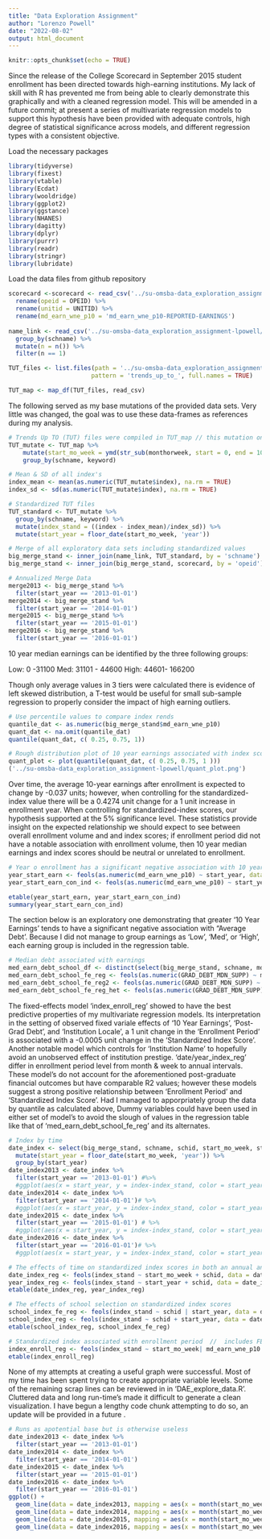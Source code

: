 ---
title: "Data Exploration Assignment"
author: "Lorenzo Powell"
date: "2022-08-02"
output: html_document
---

```{r setup, include=FALSE}
knitr::opts_chunk$set(echo = TRUE)
```


Since the release of the College Scorecard in September 2015 student enrollment has been directed towards high-earning institutions. My lack of skill with R has prevented me from being able to clearly demonstrate this graphically and with a cleaned regression model. This will be amended in a future commit; at present a series of multivariate regression models to support this hypothesis have been provided with adequate controls, high degree of statistical significance across models, and different regression types with a consistent objective. 


Load the necessary packages 
```{r packages, echo = FALSE, warning=FALSE, error=FALSE}
library(tidyverse)
library(fixest)
library(vtable)
library(Ecdat)
library(wooldridge)
library(ggplot2)
library(ggstance)
library(NHANES)
library(dagitty)
library(dplyr)
library(purrr)
library(readr)
library(stringr)
library(lubridate)

```

Load the data files from github repository
```{r Load Data, echo = FALSE, warning=FALSE, error=FALSE, collapse=TRUE}

scorecard <-scorecard <- read_csv('../su-omsba-data_exploration_assignment-lpowell/data/Lab3_Rawdata/Most+Recent+Cohorts+(Scorecard+Elements).csv') %>%
  rename(opeid = OPEID) %>%
  rename(unitid = UNITID) %>%
  rename(md_earn_wne_p10 = 'md_earn_wne_p10-REPORTED-EARNINGS')
  
name_link <- read_csv('../su-omsba-data_exploration_assignment-lpowell/data/Lab3_Rawdata/id_name_link.csv')  %>%
  group_by(schname) %>%
  mutate(n = n()) %>%
  filter(n == 1)

TUT_files <- list.files(path = '../su-omsba-data_exploration_assignment-lpowell/data/Lab3_Rawdata/',
                       pattern = 'trends_up_to_', full.names = TRUE)

TUT_map <- map_df(TUT_files, read_csv)

```


The following served as my base mutations of the provided data sets. Very little was changed, the goal was to use these data-frames as references during my analysis.

```{r Mutations, echo = TRUE, warning=FALSE, error=FALSE}
# Trends Up TO (TUT) files were compiled in TUT_map // this mutation only serves to ease sorting 
TUT_mutate <- TUT_map %>%
    mutate(start_mo_week = ymd(str_sub(monthorweek, start = 0, end = 10))) %>%
    group_by(schname, keyword)

# Mean & SD of all index's
index_mean <- mean(as.numeric(TUT_mutate$index), na.rm = TRUE)
index_sd <- sd(as.numeric(TUT_mutate$index), na.rm = TRUE)

# Standardized TUT files
TUT_standard <- TUT_mutate %>%
  group_by(schname, keyword) %>%
  mutate(index_stand = ((index - index_mean)/index_sd)) %>%
  mutate(start_year = floor_date(start_mo_week, 'year'))

# Merge of all exploratory data sets including standardized values
big_merge_stand <- inner_join(name_link, TUT_standard, by = 'schname')
big_merge_stand <- inner_join(big_merge_stand, scorecard, by = 'opeid')

# Annualized Merge Data 
merge2013 <- big_merge_stand %>%
  filter(start_year == '2013-01-01')
merge2014 <- big_merge_stand %>%
  filter(start_year == '2014-01-01')
merge2015 <- big_merge_stand %>%
  filter(start_year == '2015-01-01')
merge2016 <- big_merge_stand %>%
  filter(start_year == '2016-01-01')

```

10 year median earnings can be identified by the three following groups:

  Low:    0 -31100
  Med:    31101 - 44600
  High:   44601- 166200 
  
Though only average values in 3 tiers were calculated there is evidence of left skewed distribution, a T-test would be useful for small sub-sample regression to properly consider the impact of high earning outliers. 
```{r Earnings Percentiles, echo = TRUE, warning=FALSE, error=FALSE}
# Use percentile values to compare index rends
quantile_dat <- as.numeric(big_merge_stand$md_earn_wne_p10)
quant_dat <- na.omit(quantile_dat)
quantile(quant_dat, c( 0.25, 0.75, 1))

# Rough distribution plot of 10 year earnings associated with index scores
quant_plot <- plot(quantile(quant_dat, c( 0.25, 0.75, 1 )))
('../su-omsba-data_exploration_assignment-lpowell/quant_plot.png')
```

Over time, the average 10-year earnings after enrollment is expected to change by -0.037 units; however, when controlling for the standardized-index value there will be a 0.4274 unit change for a 1 unit increase in enrollment year. When controlling for standardized-index scores, our hypothesis supported at the 5% significance level. These statistics provide insight on the expected relationship we should expect to see between overall enrollment volume and and index scores; if enrollment period did not have a notable association with enrollment volume, then 10 year median earnings and index scores should be neutral or unrelated to enrollment.
```{r Enrollment Year & Earnings, echo = TRUE, warning=FALSE, error=FALSE}
# Year o enrollment has a significant negative association with 10 year earnings // we see the opposite relationship in the setting of index rating of 
year_start_earn <- feols(as.numeric(md_earn_wne_p10) ~ start_year, data = big_merge_stand)
year_start_earn_con_ind <- feols(as.numeric(md_earn_wne_p10) ~ start_year | index_stand, data = big_merge_stand)

etable(year_start_earn, year_start_earn_con_ind)
summary(year_start_earn_con_ind)

```

The section below is an exploratory one demonstrating that greater '10 Year Earnings' tends to have a significant negative association with "Average Debt'. Because I did not manage to group earnings as 'Low', 'Med', or 'High', each earning group is included in the regression table.
```{r Debt & Earnings, echo = TRUE, warning=FALSE, error=FALSE}
# Median debt associated with earnings
med_earn_debt_school_df <- distinct(select(big_merge_stand, schname, md_earn_wne_p10, GRAD_DEBT_MDN_SUPP))
med_earn_debt_school_fe_reg <- feols(as.numeric(GRAD_DEBT_MDN_SUPP) ~ md_earn_wne_p10 | schname, data = big_merge_stand)
med_earn_debt_school_fe_reg2 <- feols(as.numeric(GRAD_DEBT_MDN_SUPP) ~ md_earn_wne_p10 + start_year| index_stand, data = big_merge_stand)
med_earn_debt_school_fe_reg_het <- feols(as.numeric(GRAD_DEBT_MDN_SUPP) ~ md_earn_wne_p10 + start_year| index_stand, data = big_merge_stand, vcov = 'hetero')
```

The fixed-effects model 'index_enroll_reg' showed to have the best predictive properties of my multivariate regression models. Its interpretation in the setting of observed fixed variale effects of '10 Year Earnings', 'Post-Grad Debt', and 'Institution Locale', a 1 unit change in the 'Enrollment Period' is associated with a -0.0005 unit change in the 'Standardized Index Score'.
Another notable model which controls for 'Institution Name' to hopefully avoid an unobserved effect of institution prestige. 'date/year_index_reg' differ in enrollment period level from month & week to annual intervals. These model's do not account for the aforementioned post-graduate financial outcomes but have comparable R2 values; however these models suggest a strong positive relationship between 'Enrollment Period' and 'Standardized Index Score'.
Had I managed to apporpriately group the data by quantile as calculated above, Dummy variables could have been used in either set of model's to avoid the slough of values in the regression table like that of 'med_earn_debt_school_fe_reg' and its alternates.
```{r Standardized Index Ratings & Enrollment Period, echo = TRUE, warning=FALSE, error=FALSE}
# Index by time
date_index <- select(big_merge_stand, schname, schid, start_mo_week, start_year, index, index_stand) %>%
  mutate(start_year = floor_date(start_mo_week, 'year')) %>%
  group_by(start_year)
date_index2013 <- date_index %>%
  filter(start_year == '2013-01-01') #%>%
  #ggplot(aes(x = start_year, y = index-index_stand, color = start_year)) + geom_line()
date_index2014 <- date_index %>%
  filter(start_year == '2014-01-01')# %>%
  #ggplot(aes(x = start_year, y = index-index_stand, color = start_year)) + geom_line()
date_index2015 <- date_index %>%
  filter(start_year == '2015-01-01') # %>%
  #ggplot(aes(x = start_year, y = index-index_stand, color = start_year)) + geom_line()
date_index2016 <- date_index %>%
  filter(start_year == '2016-01-01')# %>%
  #ggplot(aes(x = start_year, y = index-index_stand, color = start_year)) + geom_line()

# The effects of time on standardized index scores in both an annual and month/week breakout
date_index_reg <- feols(index_stand ~ start_mo_week + schid, data = date_index)
year_index_reg <- feols(index_stand ~ start_year + schid, data = date_index)
etable(date_index_reg, year_index_reg)

# The effects of school selection on standardized index scores
school_index_fe_reg <- feols(index_stand ~ schid | start_year, data = date_index)
school_index_reg <- feols(index_stand ~ schid + start_year, data = date_index)
etable(school_index_reg, school_index_fe_reg)

# Standardized index associated with enrollment period  //  includes FE's fpr 10 year earnings and median debt
index_enroll_reg <- feols(index_stand ~ start_mo_week| md_earn_wne_p10 + GRAD_DEBT_MDN_SUPP + LOCALE, data = big_merge_stand)
etable(index_enroll_reg)
```

None of my attempts at creating a useful graph were successful. Most of my time has been spent trying to create appropriate variable levels. Some of the remaining scrap lines can be reviewed in in 'DAE_explore_data.R'. Cluttered data and long run-time's made it difficult to generate a clean visualization. I have begun a lengthy code chunk attempting to do so, an update will be provided in a future . 
```{r Graphics, echo = TRUE, warning=FALSE, error=FALSE}
# Runs as apotential base but is otherwise useless
date_index2013 <- date_index %>%
  filter(start_year == '2013-01-01') 
date_index2014 <- date_index %>%
  filter(start_year == '2014-01-01')
date_index2015 <- date_index %>%
  filter(start_year == '2015-01-01')
date_index2016 <- date_index %>%
  filter(start_year == '2016-01-01')
ggplot() + 
  geom_line(data = date_index2013, mapping = aes(x = month(start_mo_week), y = mean(index_stand), color = '2013'))+
  geom_line(data = date_index2014, mapping = aes(x = month(start_mo_week), y = mean(index_stand), color = '2014'))+
  geom_line(data = date_index2015, mapping = aes(x = month(start_mo_week), y = mean(index_stand), color = '2015'))+
  geom_line(data = date_index2016, mapping = aes(x = month(start_mo_week), y = mean(index_stand), color = '2016'))


```